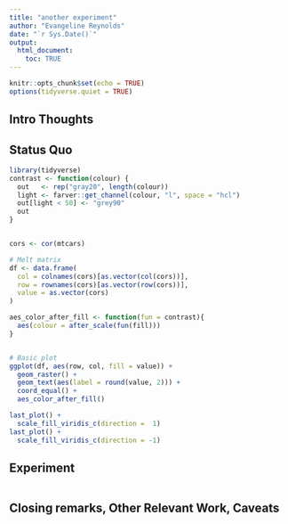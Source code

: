 ```yaml
---
title: "another experiment"
author: "Evangeline Reynolds"
date: "`r Sys.Date()`"
output: 
  html_document:
    toc: TRUE
---
```


```r
knitr::opts_chunk$set(echo = TRUE)
options(tidyverse.quiet = TRUE)
```




## Intro Thoughts


## Status Quo

```r
library(tidyverse)
contrast <- function(colour) {
  out   <- rep("gray20", length(colour))
  light <- farver::get_channel(colour, "l", space = "hcl")
  out[light < 50] <- "grey90"
  out
}


cors <- cor(mtcars)

# Melt matrix
df <- data.frame(
  col = colnames(cors)[as.vector(col(cors))],
  row = rownames(cors)[as.vector(row(cors))],
  value = as.vector(cors)
)

aes_color_after_fill <- function(fun = contrast){
  aes(colour = after_scale(fun(fill)))
}


# Basic plot
ggplot(df, aes(row, col, fill = value)) +
  geom_raster() +
  geom_text(aes(label = round(value, 2))) +
  coord_equal() + 
  aes_color_after_fill()

last_plot() + 
  scale_fill_viridis_c(direction =  1)
last_plot() + 
  scale_fill_viridis_c(direction = -1)


```

## Experiment

```r

```



## Closing remarks, Other Relevant Work, Caveats
